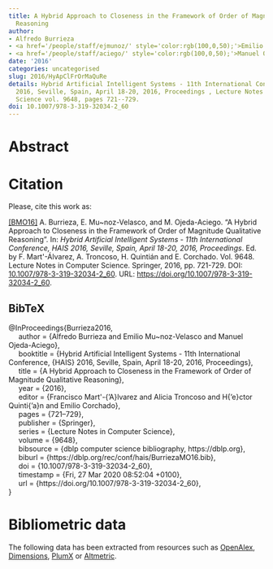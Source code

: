 ```yaml
---
title: A Hybrid Approach to Closeness in the Framework of Order of Magnitude Qualitative
  Reasoning
author:
- Alfredo Burrieza
- <a href='/people/staff/ejmunoz/' style='color:rgb(100,0,50);'>Emilio Muñoz Velasco</a>
- <a href='/people/staff/aciego/' style='color:rgb(100,0,50);'>Manuel Ojeda-Aciego</a>
date: '2016'
categories: uncategorised
slug: 2016/HyApClFrOrMaQuRe
details: Hybrid Artificial Intelligent Systems - 11th International Conference, {HAIS}
  2016, Seville, Spain, April 18-20, 2016, Proceedings , Lecture Notes in Computer
  Science vol. 9648, pages 721--729.
doi: 10.1007/978-3-319-32034-2_60
---
```




# Abstract










# Citation
Please, cite this work as:


<a name=bib-Burrieza2016></a>[[BMO16]](#cite-Burrieza2016) A. Burrieza, E. Mu~noz-Velasco, and M. Ojeda-Aciego. “A Hybrid Approach to Closeness in the Framework of Order of Magnitude Qualitative Reasoning”. In: _Hybrid Artificial Intelligent Systems - 11th International Conference, HAIS 2016, Seville, Spain, April 18-20, 2016, Proceedings_. Ed. by F. Mart\'\inez-Álvarez, A. Troncoso, H. Quintián and E. Corchado. Vol. 9648. Lecture Notes in Computer Science. Springer, 2016, pp. 721-729. DOI: [10.1007/978-3-319-32034-2\_60](https://doi.org/10.1007%2F978-3-319-32034-2%5C_60). URL: [https://doi.org/10.1007/978-3-319-32034-2\_60](https://doi.org/10.1007/978-3-319-32034-2\_60).

::: {.callout-note appearance="minimal" collapse=true}

## BibTeX

@InProceedings{Burrieza2016,<br>&nbsp;&nbsp;&nbsp;&nbsp;  author = {Alfredo Burrieza and Emilio Mu~noz-Velasco and Manuel Ojeda-Aciego},<br>&nbsp;&nbsp;&nbsp;&nbsp;  booktitle = {Hybrid Artificial Intelligent Systems - 11th International Conference, {HAIS} 2016, Seville, Spain, April 18-20, 2016, Proceedings},<br>&nbsp;&nbsp;&nbsp;&nbsp;  title = {A Hybrid Approach to Closeness in the Framework of Order of Magnitude Qualitative Reasoning},<br>&nbsp;&nbsp;&nbsp;&nbsp;  year = {2016},<br>&nbsp;&nbsp;&nbsp;&nbsp;  editor = {Francisco Mart\'\inez-{\a'A}lvarez and Alicia Troncoso and H{\a'e}ctor Quinti{\a'a}n and Emilio Corchado},<br>&nbsp;&nbsp;&nbsp;&nbsp;  pages = {721--729},<br>&nbsp;&nbsp;&nbsp;&nbsp;  publisher = {Springer},<br>&nbsp;&nbsp;&nbsp;&nbsp;  series = {Lecture Notes in Computer Science},<br>&nbsp;&nbsp;&nbsp;&nbsp;  volume = {9648},<br>&nbsp;&nbsp;&nbsp;&nbsp;  bibsource = {dblp computer science bibliography, https://dblp.org},<br>&nbsp;&nbsp;&nbsp;&nbsp;  biburl = {https://dblp.org/rec/conf/hais/BurriezaMO16.bib},<br>&nbsp;&nbsp;&nbsp;&nbsp;  doi = {10.1007/978-3-319-32034-2\_60},<br>&nbsp;&nbsp;&nbsp;&nbsp;  timestamp = {Fri, 27 Mar 2020 08:52:04 +0100},<br>&nbsp;&nbsp;&nbsp;&nbsp;  url = {https://doi.org/10.1007/978-3-319-32034-2\_60},<br>}

:::



# Bibliometric data


The following data has been extracted from resources such as [OpenAlex](https://openalex.org/), [Dimensions](https://app.dimensions.ai/), [PlumX](https://www.elsevier.com/insights/metrics/plumx) or [Altmetric](https://www.altmetric.com/).

<div style="display: flex; justify-content: center; align-items: center; height: 100%;">
<span class="__dimensions_badge_embed__" data-doi="10.1007/978-3-319-32034-2_60" data-legend="always"></span></div><script async src="https://badge.dimensions.ai/badge.js" charset="utf-8"></script>

<div style="display: flex; justify-content: center; align-items: center; height: 100%;">
<a href="https://plu.mx/plum/a/?doi=10.1007/978-3-319-32034-2_60" class="plumx-details" data-site="plum" data-hide-when-empty="true">A Hybrid Approach to Closeness in the Framework of Order of Magnitude Qualitative Reasoning</a></div>

<div style="display: flex; justify-content: center; align-items: center; height: 100%;">
<script type="text/javascript" src="https://d1bxh8uas1mnw7.cloudfront.net/assets/embed.js"></script><div data-badge-type="medium-donut" class="altmetric-embed" data-badge-details="right" data-doi="10.1007/978-3-319-32034-2_60"></div></div>


## Cites

The following graph plots the number of cites received by this work from its publication, on a yearly basis.

```r
#| echo: false
#| results: asis
#| warning: false
#| message: false
source(here::here('scripts', 'manage_publications.R'))
df <- readRDS('citation_history.rds')
plot_citation_history(df)
```



## Papers citing this work

The following is a non-exhaustive list of papers that cite this work:


<a name=bib-Burrieza_2017></a>[[1]](#cite-Burrieza_2017) A. Burrieza, E. Muñoz-Velasco, and M. Ojeda-Aciego. “A multimodal logic for closeness”. In: _Journal of Applied Non-Classical Logics_ 27.3–4 (Oct. 2017), p. 225–237. ISSN: 1958-5780. DOI: [10.1080/11663081.2018.1442137](https://doi.org/10.1080%2F11663081.2018.1442137). URL: [http://dx.doi.org/10.1080/11663081.2018.1442137](http://dx.doi.org/10.1080/11663081.2018.1442137).

<a name=bib-Burrieza_2018></a>[[2]](#cite-Burrieza_2018) A. Burrieza, E. Muñoz-Velasco, and M. Ojeda-Aciego. “Logics for Order-of-Magnitude Qualitative Reasoning: Formalizing Negligibility”. In: _Ewa Orłowska on Relational Methods in Logic and Computer Science_. Springer International Publishing, 2018, p. 203–231. ISBN: 9783319978796. DOI: [10.1007/978-3-319-97879-6_8](https://doi.org/10.1007%2F978-3-319-97879-6_8). URL: [http://dx.doi.org/10.1007/978-3-319-97879-6_8](http://dx.doi.org/10.1007/978-3-319-97879-6_8).

